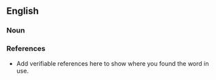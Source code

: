==English==

===Noun===
{{en-noun}}

{{A seven line poem describing two opposite subjects using only adjectives, nouns and participles.}}

===References===
*Add verifiable references here to show where you found the word in use.